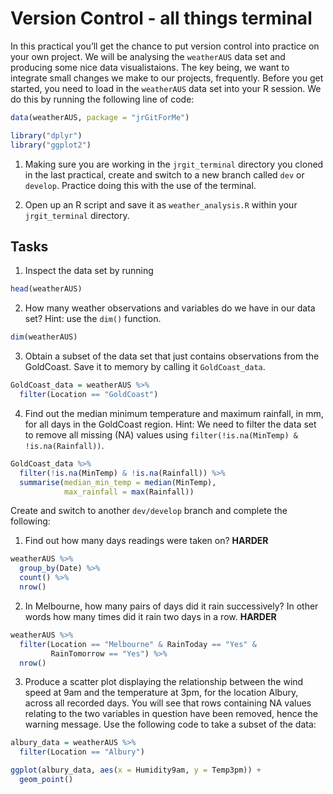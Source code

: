 # Version Control - all things terminal

In this practical you'll get the chance to put version control into practice on your own project. We will be analysing the `weatherAUS` data set and producing some nice data visualistaions. The key being, we want to integrate small changes we make to our projects, frequently. Before you get started, you need to load in the `weatherAUS` data set into your R session. We do this by running the following line of code:

   ```r
   data(weatherAUS, package = "jrGitForMe")
   ```
   
\noindent{In your project, you will be making use of two \textbf{tidyverse} packages - \textbf{dplyr} and \textbf{ggplot2}. We need to load\sidenote{If you don't currently have these packages installed on your local machine, you need to run \texttt{install.packages("dplyr")} and \texttt{install.packages("ggplot2")}} these packages by running}

   ```r
   library("dplyr")
   library("ggplot2")
   ```
   
\noindent{We have layed out some initial questions for you to answer as part of your project brief, but we encourage you to try and extract other information from the data. Most importantly though - \textbf{DON'T FORGET TO MAKE REGULAR COMMITS}. We have given you queues along the way to get you into the habit of doing it. Before you get started, there are two main pre-requisites:}

1. Making sure you are working in the `jrgit_terminal` directory you cloned in the last practical, create and switch to a new branch called `dev` or `develop`. Practice doing this with the use of the terminal.

2. Open up an R script and save it as `weather_analysis.R` within your `jrgit_terminal` directory.

## Tasks

1. Inspect the data set by running 

```r
head(weatherAUS)
```
   
2. How many weather observations and variables do we have in our data set? Hint: use the `dim()` function.
   
```r
dim(weatherAUS)
```

3. Obtain a subset of the data set that just contains observations from the GoldCoast. Save it to memory by calling it `GoldCoast_data`.
   
```r
GoldCoast_data = weatherAUS %>%
  filter(Location == "GoldCoast")
```

4. Find out the median minimum temperature and maximum rainfall, in mm, for all days in the GoldCoast region. Hint: We need to filter the data set to remove all missing (NA) values using `filter(!is.na(MinTemp) & !is.na(Rainfall))`.
   
```r
GoldCoast_data %>%
  filter(!is.na(MinTemp) & !is.na(Rainfall)) %>% 
  summarise(median_min_temp = median(MinTemp),
            max_rainfall = max(Rainfall))
``` 
   
\begin{center}
  \textbf{STOP - LET'S COMMIT AND PUSH OUR CHANGES USING THE TERMINAL}
\end{center}
\noindent{Use what you have learned in chapter 4 to do this, don't be afraid to refer back to the notes! Hint: Don't forget to switch back to your master branch and run \texttt{git pull}, after you have pushed your changes. It is also good practice to delete your newly made dev branch in doing so.}

Create and switch to another `dev/develop` branch and complete the following:

1. Find out how many days readings were taken on? **HARDER**

```r
weatherAUS %>%
  group_by(Date) %>%
  count() %>%
  nrow()
```

2. In Melbourne, how many pairs of days did it rain successively? In other words how many times did it rain two days in a row. **HARDER**
   
```r
weatherAUS %>%
  filter(Location == "Melbourne" & RainToday == "Yes" &
         RainTomorrow == "Yes") %>%
  nrow()
```

3. Produce a scatter plot displaying the relationship between the wind speed at 9am and the temperature at 3pm, for the location Albury, across all recorded days. You will see that rows containing NA values relating to the two variables in question have been removed, hence the warning message. Use the following code to take a subset of the data:

```r
albury_data = weatherAUS %>%
  filter(Location == "Albury")
```

```r
ggplot(albury_data, aes(x = Humidity9am, y = Temp3pm)) +
  geom_point()
```
   
\begin{center}
\textbf{STOP - LET'S COMMIT AND PUSH OUR NEW CHANGES, IN THE EXACT SAME WAY WE DID IT BEFORE}
\end{center}

\noindent{If you have time you can do some further analysis, you have free reign to do some further analysis!}
